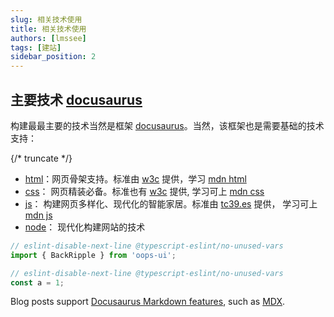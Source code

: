 ```yaml
---
slug: 相关技术使用
title: 相关技术使用
authors: [lmssee]
tags: [建站]
sidebar_position: 2
---
```


## 主要技术 [docusaurus]

构建最最主要的技术当然是框架 [docusaurus]。当然，该框架也是需要基础的技术支持：

{/* truncate */}

- [html]：网页骨架支持。标准由 [w3c] 提供，学习 [mdn html](https://developer.mozilla.org/zh-CN/docs/Web/html)
- [css]： 网页精装必备。标准也有 [w3c] 提供, 学习可上 [mdn css](https://developer.mozilla.org/zh-CN/docs/Web/CSS)
- [js]： 构建网页多样化、现代化的智能家居。标准由 [tc39.es] 提供， 学习可上 [mdn js](https://developer.mozilla.org/zh-CN/docs/Web/javascript)
- [node]： 现代化构建网站的技术

```ts
// eslint-disable-next-line @typescript-eslint/no-unused-vars
import { BackRipple } from 'oops-ui';

// eslint-disable-next-line @typescript-eslint/no-unused-vars
const a = 1;
```

Blog posts support [Docusaurus Markdown features](https://docusaurus.io/docs/markdown-features), such as [MDX](https://mdxjs.com/).

[docusaurus]: https://docusaurus.io/zh-CN/
[w3c]: https://www.w3.org/zh-hans/
[html]: https://www.w3.org/zh-hans/
[css]: https://developer.mozilla.org/zh-CN/docs/Web/CSS
[tc39.es]: https://tc39.es/
[js]: https://tc39.es/
[node]: https://nodejs.org/zh-cn
